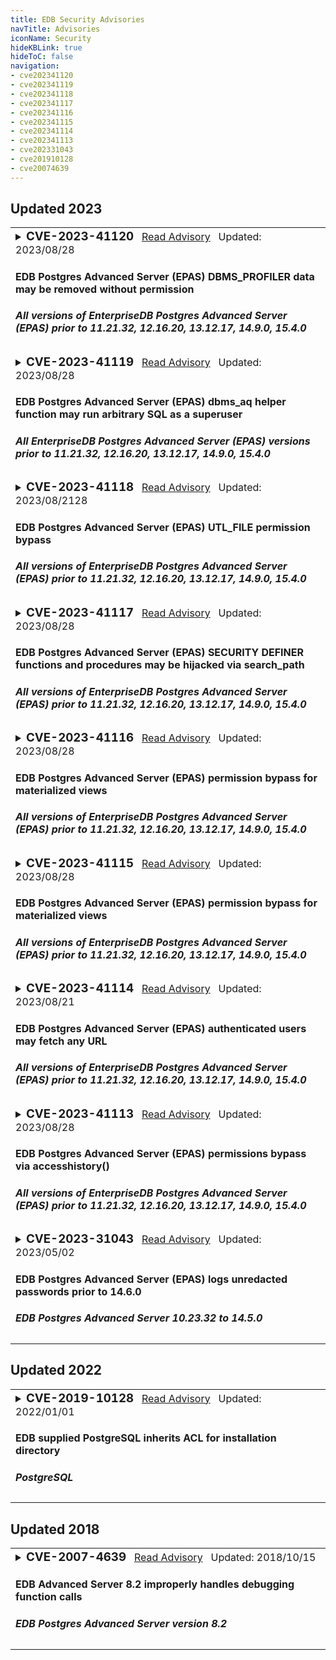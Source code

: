 ```yaml
---
title: EDB Security Advisories
navTitle: Advisories
iconName: Security
hideKBLink: true
hideToC: false
navigation:
- cve202341120
- cve202341119
- cve202341118
- cve202341117
- cve202341116
- cve202341115
- cve202341114
- cve202341113
- cve202331043
- cve201910128
- cve20074639
---
```


## Updated 2023

<table class="table-bordered">

<tr><td>
<details><summary><h3 style="display:inline">CVE-2023-41120</h3>
<span>
&nbsp;&nbsp;<a href="cve202341120">Read Advisory</a>
&nbsp;&nbsp;Updated: </span><span>2023/08/28</span>
<h4>EDB Postgres Advanced Server (EPAS) DBMS_PROFILER data may be removed without permission
</h4>
<h5>All versions of EnterpriseDB Postgres Advanced Server (EPAS) prior to 11.21.32, 12.16.20, 13.12.17, 14.9.0, 15.4.0</h5>
</summary>
<hr/>
<em>Summary:</em>&nbsp;
An issue was discovered in EnterpriseDB Postgres Advanced Server (EPAS) before 11.21.32, 12.x before 12.16.20, 13.x before 13.12.16, 14.x before 14.9.0, and 15.x before 15.4.0. It permits an authenticated user to use DBMS_PROFILER to remove all accumulated profiling data on a system-wide basis, regardless of that user's permissions.
<br/>
<a href="cve202341120">Read More...</a>
</details></td></tr>

<tr><td>
<details><summary><h3 style="display:inline">CVE-2023-41119</h3>
<span>
&nbsp;&nbsp;<a href="cve202341119">Read Advisory</a>
&nbsp;&nbsp;Updated: </span><span>2023/08/28</span>
<h4>EDB Postgres Advanced Server (EPAS) dbms_aq helper function may run arbitrary SQL as a superuser
</h4>
<h5>All EnterpriseDB Postgres Advanced Server (EPAS) versions prior to 11.21.32, 12.16.20, 13.12.17, 14.9.0, 15.4.0 </h5>
</summary>
<hr/>
<em>Summary:</em>&nbsp;
An issue was discovered in EnterpriseDB Postgres Advanced Server (EPAS) before 11.21.32, 12.x before 12.16.20, 13.x before 13.12.16, 14.x before 14.9.0, and 15.x before 15.4.0. It contains the function _dbms_aq_move_to_exception_queue that may be used to elevate a user's privileges to superuser. This function accepts the OID of a table, and then accesses that table as the superuser by using SELECT and DML commands.
<br/>
<a href="cve202341119">Read More...</a>
</details>
</td></tr>

<tr><td>
<details><summary><h3 style="display:inline">CVE-2023-41118</h3>
<span>
&nbsp;&nbsp;<a href="cve202341118">Read Advisory</a>
&nbsp;&nbsp;Updated: </span><span>2023/08/2128</span>
<h4>EDB Postgres Advanced Server (EPAS) UTL_FILE permission bypass
</h4>
<h5>All versions of EnterpriseDB Postgres Advanced Server (EPAS) prior to 11.21.32, 12.16.20, 13.12.17, 14.9.0, 15.4.0</h5></summary>
<hr/>
<em>Summary:</em>&nbsp;
An issue was discovered in EnterpriseDB Postgres Advanced Server (EPAS) before 11.21.32, 12.x before 12.16.20, 13.x before 13.12.16, 14.x before 14.9.0, and 15.x before 15.4.0. It may allow an authenticated user to bypass authorization requirements and access underlying implementation functions. When a superuser has configured file locations using CREATE DIRECTORY, these functions allow users to take a wide range of actions, including read, write, copy, rename, and delete.
<br/>
<a href="cve202341118">Read More...</a>
</details></td></tr>

<tr><td>
<details><summary><h3 style="display:inline">CVE-2023-41117</h3>
<span>
&nbsp;&nbsp;<a href="cve202341117">Read Advisory</a>
&nbsp;&nbsp;Updated: </span><span>2023/08/28</span>
<h4>EDB Postgres Advanced Server (EPAS) SECURITY DEFINER functions and procedures may be hijacked via search_path</h4>
<h5>All versions of EnterpriseDB Postgres Advanced Server (EPAS) prior to 11.21.32, 12.16.20, 13.12.17, 14.9.0, 15.4.0</h5>
</summary>
<hr/>
<em>Summary:</em>&nbsp;
An issue was discovered in EnterpriseDB Postgres Advanced Server (EPAS) before 11.21.32, 12.x before 12.16.20, 13.x before 13.12.16, 14.x before 14.9.0, and 15.x before 15.4.0. It contain packages, standalone packages, and functions that run SECURITY DEFINER but are inadequately secured against search_path attacks.
<br/>
<a href="cve202341117">Read More...</a>
</details>
</td></tr>

<tr><td>
<details><summary><h3 style="display:inline">CVE-2023-41116</h3>
<span>
&nbsp;&nbsp;<a href="cve202341116">Read Advisory</a>
&nbsp;&nbsp;Updated: </span><span>2023/08/28</span>
<h4>EDB Postgres Advanced Server (EPAS) permission bypass for materialized views
</h4>
<h5>All versions of EnterpriseDB Postgres Advanced Server (EPAS) prior to 11.21.32, 12.16.20, 13.12.17, 14.9.0, 15.4.0</h5>
</summary>
<hr/>
<em>Summary:</em>&nbsp;
An issue was discovered in EnterpriseDB Postgres Advanced Server (EPAS) before 11.21.32, 12.x before 12.16.20, 13.x before 13.12.16, 14.x before 14.9.0, and 15.x before 15.4.0. It allows an authenticated user to refresh any materialized view, regardless of that user's permissions.
<br/>
<a href="cve202341116">Read More...</a>
</details></td></tr>

<tr><td>
<details><summary><h3 style="display:inline">CVE-2023-41115</h3>
<span>
&nbsp;&nbsp;<a href="cve202341115">Read Advisory</a>
&nbsp;&nbsp;Updated: </span><span>2023/08/28</span>
<h4>EDB Postgres Advanced Server (EPAS) permission bypass for materialized views
</h4>
<h5>All versions of EnterpriseDB Postgres Advanced Server (EPAS) prior to 11.21.32, 12.16.20, 13.12.17, 14.9.0, 15.4.0</h5>
</summary>
<hr/>
<em>Summary:</em>&nbsp;
An issue was discovered in EnterpriseDB Postgres Advanced Server (EPAS) before 11.21.32, 12.x before 12.16.20, 13.x before 13.12.16, 14.x before 14.9.0, and 15.x before 15.4.0. When using UTL_ENCODE, an authenticated user can read any large object, regardless of that user's permissions.
<br/>
<a href="cve202341115">Read More...</a>
</details></td></tr>


<tr><td>
<details><summary><h3 style="display:inline">CVE-2023-41114</h3>
<span>
&nbsp;&nbsp;<a href="cve202341114">Read Advisory</a>
&nbsp;&nbsp;Updated: </span><span>2023/08/21</span>
<h4>EDB Postgres Advanced Server (EPAS) authenticated users may fetch any URL
</h4>
<h5>All versions of EnterpriseDB Postgres Advanced Server (EPAS) prior to 11.21.32, 12.16.20, 13.12.17, 14.9.0, 15.4.0</h5>
</summary>
<hr/>
<em>Summary:</em>&nbsp;
An issue was discovered in EnterpriseDB Postgres Advanced Server (EPAS) before 11.21.32, 12.x before 12.16.20, 13.x before 13.12.16, 14.x before 14.9.0, and 15.x before 15.4.0. It contains the functions get_url_as_text and get_url_as_bytea that are publicly executable, thus permitting an authenticated user to read any file from the local filesystem or remote system regardless of that user's permissions.
<br/>
<a href="cve202341114">Read More...</a>
</details></td></tr>

<tr><td>
<details><summary><h3 style="display:inline">CVE-2023-41113</h3>
<span>
&nbsp;&nbsp;<a href="cve202341113">Read Advisory</a>
&nbsp;&nbsp;Updated: </span><span>2023/08/28</span>
<h4>EDB Postgres Advanced Server (EPAS) permissions bypass via accesshistory() 
</h4>
<h5>All versions of EnterpriseDB Postgres Advanced Server (EPAS) prior to 11.21.32, 12.16.20, 13.12.17, 14.9.0, 15.4.0</h5>
</summary>
<hr/>
<em>Summary:</em>&nbsp;
An issue was discovered in EnterpriseDB Postgres Advanced Server (EPAS) before 11.21.32, 12.x before 12.16.20, 13.x before 13.12.16, 14.x before 14.9.0, and 15.x before 15.4.0. It allows an authenticated user to to obtain information about whether certain files exist on disk, what errors if any occur when attempting to read them, and some limited information about their contents (regardless of permissions). This can occur when a superuser has configured one or more directories for filesystem access via CREATE DIRECTORY and adopted certain non-default settings for log_line_prefix and log_connections.
 <br/>
<a href="cve202341113">Read More...</a>
</details>
</td></tr>


<tr><td>
<details><summary><h3 style="display:inline">CVE-2023-31043</h3>
<span>
&nbsp;&nbsp;<a href="cve202331043">Read Advisory</a>
&nbsp;&nbsp;Updated: </span><span>2023/05/02</span>
<h4>EDB Postgres Advanced Server (EPAS) logs unredacted passwords prior to 14.6.0
</h4>
<h5>EDB Postgres Advanced Server 10.23.32 to 14.5.0</h5>
</summary>
<hr/>
<em>Summary:</em>&nbsp;
EDB Postgres Advanced Server (EPAS) versions before 14.6.0 log unredacted passwords in situations where optional parameters are used with CREATE/ALTER USER/GROUP/ROLE, and redacting was configured with edb_filter_log.redact_password_commands. The fixed versions are 10.23.33, 11.18.29, 12.13.17, 13.9.13, and 14.6.0.
<br/>
<a href="cve202331043">Read More...</a>
</details></td></tr>
</table>

## Updated 2022

<table>
<tr><td>
<details><summary><h3 style="display:inline">CVE-2019-10128</h3>
<span>
&nbsp;&nbsp;<a href="cve201910128">Read Advisory</a>
&nbsp;&nbsp;Updated: </span><span>2022/01/01</span>
<h4>EDB supplied PostgreSQL inherits ACL for installation directory
</h4>
<h5>PostgreSQL</h5>
</summary>
<hr/>
<em>Summary:</em>&nbsp;
A vulnerability was found in PostgreSQL versions 11.x prior to 11.3. The Windows installer for EDB-supplied PostgreSQL does not lock down the ACL of the binary installation directory or the ACL of the data directory; it keeps the inherited ACL. In the default configuration, this allows a local attacker to read arbitrary data directory files, essentially bypassing database-imposed read access limitations. In plausible non-default configurations, an attacker having both an unprivileged Windows account and an unprivileged PostgreSQL account can cause the PostgreSQL service account to execute arbitrary code.
<br/>
<a href="cve201910128">Read More...</a>
</details></td></tr>
</table>

## Updated 2018

<table>
<tr><td>
<details><summary><h3 style="display:inline">CVE-2007-4639</h3>
<span>
&nbsp;&nbsp;<a href="cve20074639">Read Advisory</a>
&nbsp;&nbsp;Updated: </span><span>2018/10/15</span>
<h4>EDB Advanced Server 8.2 improperly handles debugging function calls
</h4>
<h5>EDB Postgres Advanced Server version 8.2</h5>
</summary>
<hr/>
<em>Summary:</em>&nbsp;
EDB Postgres Advanced Server 8.2 does not properly handle certain debugging function calls that occur before a call to <code>pldbg_create_listener</code>, which allows remote authenticated users to cause a denial of service (daemon crash) and possibly execute arbitrary code via a SELECT statement that invokes a <code>pldbg_</code> function, as demonstrated by (1) <code>pldbg_get_stack</code> and (2) <code>pldbg_abort_target</code>, which triggers use of an uninitialized pointer.<br/>
<a href="cve20074639">Read More...</a>
</details></td></tr></table>

